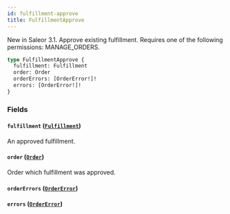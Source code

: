 ```yaml
---
id: fulfillment-approve
title: FulfillmentApprove
---
```


New in Saleor 3.1. Approve existing fulfillment. Requires one of the following permissions: MANAGE_ORDERS.

```graphql
type FulfillmentApprove {
  fulfillment: Fulfillment
  order: Order
  orderErrors: [OrderError!]!
  errors: [OrderError!]!
}
```

### Fields

#### `fulfillment` ([`Fulfillment`](../../../developer/api-reference/objects/fulfillment))

An approved fulfillment.

#### `order` ([`Order`](../../../developer/api-reference/objects/order))

Order which fulfillment was approved.

#### `orderErrors` ([`OrderError`](../../../developer/api-reference/objects/order-error))

#### `errors` ([`OrderError`](../../../developer/api-reference/objects/order-error))
